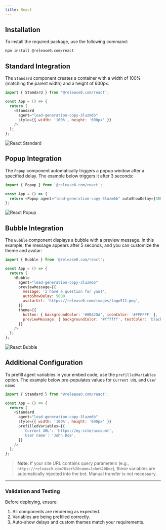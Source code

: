```yaml
---
title: React
---
```


## Installation

To install the required package, use the following command:

```bash
npm install @release0.com/react
```

## Standard Integration

The `Standard` component creates a container with a width of 100% (matching the parent width) and a height of 600px.

```javascript
import { Standard } from '@release0.com/react';

const App = () => {
  return (
    <Standard
      agent="lead-generation-copy-3luzm6b"
      style={{ width: '100%', height: '600px' }}
    />
  );
};
```
<Frame style={{ maxWidth: '400px' }}>
  <img src="/images/integrations/react-standard.png" alt="React Standard" />
</Frame>

## Popup Integration

The `Popup` component automatically triggers a popup window after a specified delay. The example below triggers it after 3 seconds:

```javascript
import { Popup } from '@release0.com/react';

const App = () => {
  return <Popup agent="lead-generation-copy-3luzm6b" autoShowDelay={3000} />;
};
```

<Frame style={{ maxWidth: '400px' }}>
  <img src="/images/integrations/react-popup.png" alt="React Popup" />
</Frame>

## Bubble Integration

The `Bubble` component displays a bubble with a preview message. In this example, the message appears after 5 seconds, and you can customize the theme and avatar:

```javascript
import { Bubble } from '@release0.com/react';

const App = () => {
  return (
    <Bubble
      agent="lead-generation-copy-3luzm6b"
      previewMessage={{
        message: 'I have a question for you!',
        autoShowDelay: 5000,
        avatarUrl: 'https://release0.com/images/logo512.png',
      }}
      theme={{
        button: { backgroundColor: '#0042DA', iconColor: '#FFFFFF' },
        previewMessage: { backgroundColor: '#ffffff', textColor: 'black' },
      }}
    />
  );
};
```

<Frame style={{ maxWidth: '400px' }}>
  <img src="/images/integrations/react-bubble.png" alt="React Bubble" />
</Frame>

## Additional Configuration

To prefill agent variables in your embed code, use the `prefilledVariables` option. The example below pre-populates values for `Current URL` and `User name`:

```javascript
import { Standard } from '@release0.com/react';

const App = () => {
  return (
    <Standard
      agent="lead-generation-copy-3luzm6b"
      style={{ width: '100%', height: '600px' }}
      prefilledVariables={{
        'Current URL': 'https://my-site/account',
        'User name': 'John Doe',
      }}
    />
  );
};
```

> **Note**: If your site URL contains query parameters (e.g., `https://release0.com?User%20name=John%20Doe`), these variables are automatically injected into the bot. Manual transfer is not necessary.

---

### Validation and Testing

Before deploying, ensure:
1. All components are rendering as expected.
2. Variables are being prefilled correctly.
3. Auto-show delays and custom themes match your requirements.